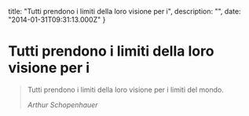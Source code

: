 


  title: "Tutti prendono i limiti della loro visione per i",
  description: "",
  date: "2014-01-31T09:31:13.000Z"
}


# Tutti prendono i limiti della loro visione per i


<blockquote>
  <p>Tutti prendono i limiti della loro visione per i limiti del mondo.</p>
  <em><em>Arthur Schopenhauer</em></em>
</blockquote>
    
  